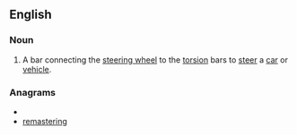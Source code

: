 ==English==

===Noun===
{{en-noun|sg=[[steering]] [[arm]]}}

# A bar connecting the [[steering wheel]] to the [[torsion]] bars to [[steer]] a [[car]] or [[vehicle]].

===Anagrams===
* {{alphagram|aeegimnrrst}}
* [[remastering#English|remastering]]